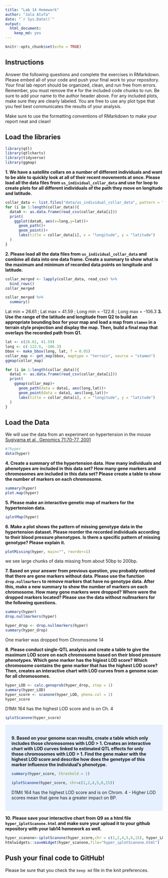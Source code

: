 ```yaml
---
title: "Lab 14 Homework"
author: "Jala Atufa"
date: "`r Sys.Date()`"
output: 
  html_document: 
    keep_md: yes
---
```


```r
knitr::opts_chunk$set(echo = TRUE)
```

## Instructions
Answer the following questions and complete the exercises in RMarkdown. Please embed all of your code and push your final work to your repository. Your final lab report should be organized, clean, and run free from errors. Remember, you must remove the `#` for the included code chunks to run. Be sure to add your name to the author header above. For any included plots, make sure they are clearly labeled. You are free to use any plot type that you feel best communicates the results of your analysis.  

Make sure to use the formatting conventions of RMarkdown to make your report neat and clean!  

## Load the libraries
```r
library(qtl)
library(qtlcharts)
library(tidyverse)
library(ggmap)
```

**1. We have a satellite collars on a number of different individuals and want to be able to quickly look at all of their recent movements at once. Please load all the data files from `us_individual_collar_data` and use for loop to create plots for all different individuals of the path they move on longitude and latitude.**
```r
collar_data <- list.files("data/us_individual_collar_data", pattern = "collar-data-*", full.names = TRUE)
for (i in 1:length(collar_data)){
  data0 <- as.data.frame(read_csv(collar_data[i]))
  print(
    ggplot(data0, aes(x=long,y=lat))+
      geom_path()+
      geom_point()+
      labs(title = collar_data[i], x = "longitude", y = "latitude")
  )
}
```

**2. Please load all the data files from `us_individual_collar_data` and combine all data into one data frame. Create a summary to show what is the maximum and minimum of recorded data points on longitude and latitude.**
```r
collar_merged <- lapply(collar_data, read_csv) %>%
  bind_rows()
collar_merged
```
```r
collar_merged %>% 
  summary()
```
Lat min = 26.61 ; Lat max = 41.59 ; Long min = -122.6 ; Long max = -106.3 
**3. Use the range of the latitude and longitude from Q2 to build an appropriate bounding box for your map and load a map from `stamen` in a terrain style projection and display the map. Then, build a final map that overlays the recorded path from Q1.**
```r
lat <- c(26.61, 41.59)
long <- c(-122.6, -106.3)
bbox <- make_bbox(long, lat, f = 0.05)
collar_map <- get_map(bbox, maptype = "terrain", source = "stamen")
ggmap(collar_map)
```
```r
for (i in 1:length(collar_data)){
  data1 <- as.data.frame(read_csv(collar_data[i]))
  print(
    ggmap(collar_map)+
      geom_path(data = data1, aes(long,lat))+
      geom_point(data = data1, aes(long,lat))+
      labs(title = collar_data[i], x = "longitude", y = "latitude")
  )
}
```


## Load the Data
We will use the data from an experiment on hypertension in the mouse [Sugiyama et al., Genomics 71:70-77, 2001](https://www.sciencedirect.com/science/article/pii/S0888754300964012?via%3Dihub)
```r
#?hyper
data(hyper)
```


**4. Create a summary of the hypertension data. How many individuals and phenotypes are included in this data set? How many gene markers and chromosomes are included in this data set? Please create a table to show the number of markers on each chromosome.**
```r
summary(hyper)
plot.map(hyper)
```

**5. Please make an interactive genetic map of markers for the hypertension data.**
```r
iplotMap(hyper)
```

**6. Make a plot shows the pattern of missing genotype data in the hypertension dataset. Please reorder the recorded individuals according to their blood pressure phenotypes. Is there a specific pattern of missing genotype? Please explain it.**
```r
plotMissing(hyper, main="", reorder=1)
```

we see large chunks of data missing from about 50bp to 200bp.

**7. Based on your answer from previous question, you probably noticed that there are gene markers without data. Please use the function `drop.nullmarkers` to remove markers that have no genotype data. After this, make a new summary to show the number of markers on each chromosome. How many gene markers were dropped? Where were the dropped markers located? Please use the data without nullmarkers for the following questions.**
```r
summary(hyper)
drop.nullmarkers(hyper)
```
```r
hyper_drop <- drop.nullmarkers(hyper)
summary(hyper_drop)
```
One marker was dropped from Chromosome 14

**8. Please conduct single-QTL analysis and create a table to give the maximum LOD score on each chromosome based on their blood pressure phenotypes. Which gene marker has the higiest LOD score? Which chromosome contains the gene marker that has the highest LOD score? Then, creates an interactive chart with LOD curves from a genome scan for all chromosomes.**
```r
hyper_LOD <- calc.genoprob(hyper_drop, step = 1)
summary(hyper_LOD)
hyper_score <- scanone(hyper_LOD, pheno.col = 1)
hyper_score
```
D1Mit 164 has the highest LOD score and is on Ch. 4
```r
iplotScanone(hyper_score)
```
<style>
div.blue { background-color:#e6f0ff; border-radius: 5px; padding: 20px;}
</style>
<div class = "blue">


**9. Based on your genome scan results, create a table which only includes those chromosomes with LOD > 1. Creates an interactive chart with LOD curves linked to estimated QTL effects for only those chromosomes with LOD > 1. Find the gene maker with the highest LOD score and describe how does the genetype of this marker influence the individual's phenotype.**
```r
summary(hyper_score, threshold = 1)
```
```r
iplotScanone(hyper_score, chr=c(1,2,4,5,6,15))
```
D1Mit 164 has the highest LOD score and is on Chrom. 4 - Higher LOD scores mean that gene has a greater impact on BP. 

</div>

**10. Please save your interactive chart from Q9 as a html file `hyper_iplotScanone.html` and make sure your upload it to your github repository with your lab14 homework as well.**
```r
hyper_scanone<-iplotScanone(hyper_score,chr = c(1,2,4,5,6,15), hyper_LOD)
htmlwidgets::saveWidget(hyper_scanone,file="hyper_iplotScanone.html")
```

## Push your final code to GitHub!
Please be sure that you check the `keep md` file in the knit preferences. 